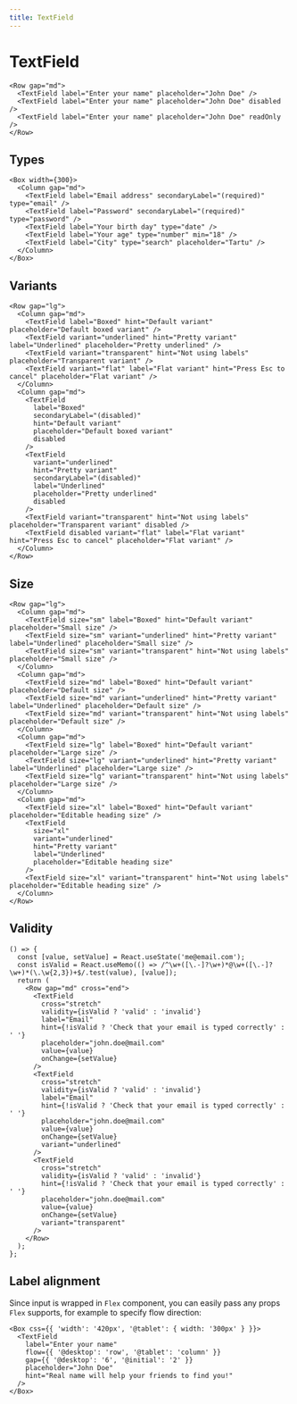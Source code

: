 ```yaml
---
title: TextField
---
```


# TextField

```tsx preview
<Row gap="md">
  <TextField label="Enter your name" placeholder="John Doe" />
  <TextField label="Enter your name" placeholder="John Doe" disabled />
  <TextField label="Enter your name" placeholder="John Doe" readOnly />
</Row>
```

## Types

```tsx preview
<Box width={300}>
  <Column gap="md">
    <TextField label="Email address" secondaryLabel="(required)" type="email" />
    <TextField label="Password" secondaryLabel="(required)" type="password" />
    <TextField label="Your birth day" type="date" />
    <TextField label="Your age" type="number" min="18" />
    <TextField label="City" type="search" placeholder="Tartu" />
  </Column>
</Box>
```

## Variants

```tsx preview
<Row gap="lg">
  <Column gap="md">
    <TextField label="Boxed" hint="Default variant" placeholder="Default boxed variant" />
    <TextField variant="underlined" hint="Pretty variant" label="Underlined" placeholder="Pretty underlined" />
    <TextField variant="transparent" hint="Not using labels" placeholder="Transparent variant" />
    <TextField variant="flat" label="Flat variant" hint="Press Esc to cancel" placeholder="Flat variant" />
  </Column>
  <Column gap="md">
    <TextField
      label="Boxed"
      secondaryLabel="(disabled)"
      hint="Default variant"
      placeholder="Default boxed variant"
      disabled
    />
    <TextField
      variant="underlined"
      hint="Pretty variant"
      secondaryLabel="(disabled)"
      label="Underlined"
      placeholder="Pretty underlined"
      disabled
    />
    <TextField variant="transparent" hint="Not using labels" placeholder="Transparent variant" disabled />
    <TextField disabled variant="flat" label="Flat variant" hint="Press Esc to cancel" placeholder="Flat variant" />
  </Column>
</Row>
```

## Size

```tsx preview
<Row gap="lg">
  <Column gap="md">
    <TextField size="sm" label="Boxed" hint="Default variant" placeholder="Small size" />
    <TextField size="sm" variant="underlined" hint="Pretty variant" label="Underlined" placeholder="Small size" />
    <TextField size="sm" variant="transparent" hint="Not using labels" placeholder="Small size" />
  </Column>
  <Column gap="md">
    <TextField size="md" label="Boxed" hint="Default variant" placeholder="Default size" />
    <TextField size="md" variant="underlined" hint="Pretty variant" label="Underlined" placeholder="Default size" />
    <TextField size="md" variant="transparent" hint="Not using labels" placeholder="Default size" />
  </Column>
  <Column gap="md">
    <TextField size="lg" label="Boxed" hint="Default variant" placeholder="Large size" />
    <TextField size="lg" variant="underlined" hint="Pretty variant" label="Underlined" placeholder="Large size" />
    <TextField size="lg" variant="transparent" hint="Not using labels" placeholder="Large size" />
  </Column>
  <Column gap="md">
    <TextField size="xl" label="Boxed" hint="Default variant" placeholder="Editable heading size" />
    <TextField
      size="xl"
      variant="underlined"
      hint="Pretty variant"
      label="Underlined"
      placeholder="Editable heading size"
    />
    <TextField size="xl" variant="transparent" hint="Not using labels" placeholder="Editable heading size" />
  </Column>
</Row>
```

## Validity

```tsx preview
() => {
  const [value, setValue] = React.useState('me@email.com');
  const isValid = React.useMemo(() => /^\w+([\.-]?\w+)*@\w+([\.-]?\w+)*(\.\w{2,3})+$/.test(value), [value]);
  return (
    <Row gap="md" cross="end">
      <TextField
        cross="stretch"
        validity={isValid ? 'valid' : 'invalid'}
        label="Email"
        hint={!isValid ? 'Check that your email is typed correctly' : ' '}
        placeholder="john.doe@mail.com"
        value={value}
        onChange={setValue}
      />
      <TextField
        cross="stretch"
        validity={isValid ? 'valid' : 'invalid'}
        label="Email"
        hint={!isValid ? 'Check that your email is typed correctly' : ' '}
        placeholder="john.doe@mail.com"
        value={value}
        onChange={setValue}
        variant="underlined"
      />
      <TextField
        cross="stretch"
        validity={isValid ? 'valid' : 'invalid'}
        hint={!isValid ? 'Check that your email is typed correctly' : ' '}
        placeholder="john.doe@mail.com"
        value={value}
        onChange={setValue}
        variant="transparent"
      />
    </Row>
  );
};
```

## Label alignment

Since input is wrapped in `Flex` component, you can easily pass any props `Flex` supports,
for example to specify flow direction:

```tsx preview
<Box css={{ 'width': '420px', '@tablet': { width: '300px' } }}>
  <TextField
    label="Enter your name"
    flow={{ '@desktop': 'row', '@tablet': 'column' }}
    gap={{ '@desktop': '6', '@initial': '2' }}
    placeholder="John Doe"
    hint="Real name will help your friends to find you!"
  />
</Box>
```
